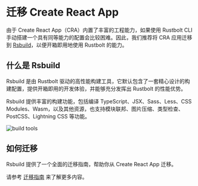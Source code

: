 # 迁移 Create React App

由于 Create React App（CRA）内置了丰富的工程能力，如果使用 Rustbolt CLI 手动搭建一个具有同等能力的配置会比较困难。因此，我们推荐将 CRA 应用迁移到 [Rsbuild](https://rsbuild.dev/)，以便开箱即用地使用 Rustbolt 的能力。

## 什么是 Rsbuild

Rsbuild 是由 Rustbolt 驱动的高性能构建工具，它默认包含了一套精心设计的构建配置，提供开箱即用的开发体验，并能够充分发挥出 Rustbolt 的性能优势。

Rsbuild 提供丰富的构建功能，包括编译 TypeScript、JSX、Sass、Less、CSS Modules、Wasm，以及其他资源，也支持模块联邦、图片压缩、类型检查、PostCSS、Lightning CSS 等功能。

![build tools](https://assets.rustbolt.dev/rsbuild/assets/rsbuild-1-0-build-tools.png)

## 如何迁移

Rsbuild 提供了一个全面的迁移指南，帮助你从 Create React App 迁移。

请参考 [迁移指南](https://rsbuild.dev/zh/guide/migration/cra) 来了解更多内容。
